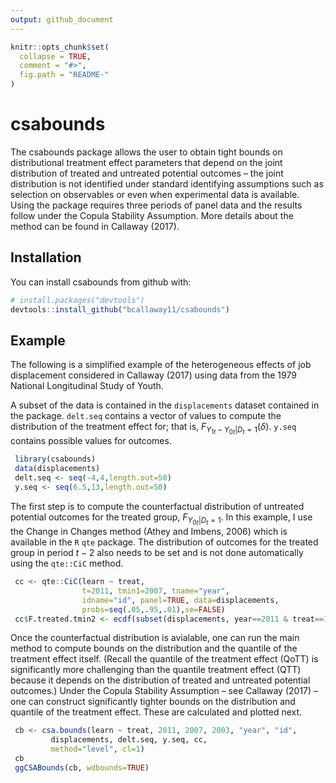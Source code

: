 ```yaml
---
output: github_document
---
```


<!-- README.md is generated from README.Rmd. Please edit that file -->

```r
knitr::opts_chunk$set(
  collapse = TRUE,
  comment = "#>",
  fig.path = "README-"
)
```

# csabounds

The csabounds package allows the user to obtain tight bounds on distributional treatment effect parameters that depend on the joint distribution of treated and untreated potential outcomes -- the joint distribution is not identified under standard identifying assumptions such as selection on observables or even when experimental data is available.  Using the package requires three periods of panel data and the results follow under the Copula Stability Assumption.  More details about the method can be found in Callaway (2017).

## Installation

You can install csabounds from github with:

```r
# install.packages("devtools")
devtools::install_github("bcallaway11/csabounds")
```

## Example

The following is a simplified example of the heterogeneous effects of job displacement considered in Callaway (2017) using data from the 1979 National Longitudinal Study of Youth.

A subset of the data is contained in the `displacements` dataset contained in the package.  `delt.seq` contains a vector of values to compute the distribution of the treatment effect for; that is, $F_{Y_{1t}-Y_{0t}|D_t=1}(\delta)$.  `y.seq` contains possible values for outcomes.  

```r
 library(csabounds)
 data(displacements)
 delt.seq <- seq(-4,4,length.out=50)
 y.seq <- seq(6.5,13,length.out=50)
```
The first step is to compute the counterfactual distribution of untreated potential outcomes for the treated group, $F_{Y_{0t}|D_t=1}$.  In this example, I use the Change in Changes method (Athey and Imbens, 2006) which is available in the `R` `qte` package.  The distribution of outcomes for the treated group in period $t-2$ also needs to be set and is not done automatically using the `qte::CiC` method.
```r
 cc <- qte::CiC(learn ~ treat,
                t=2011, tmin1=2007, tname="year",
                idname="id", panel=TRUE, data=displacements,
                probs=seq(.05,.95,.01),se=FALSE)
 cc$F.treated.tmin2 <- ecdf(subset(displacements, year==2011 & treat==1)$learn)
```
Once the counterfactual distribution is avialable, one can run the main method to compute bounds on the distribution and the quantile of the treatment effect itself.  (Recall the quantile of the treatment effect (QoTT) is significantly more challenging than the quantile treatment effect (QTT) because it depends on the \textit{joint} distribution of treated and untreated potential outcomes.)  Under the Copula Stability Assumption -- see Callaway (2017) -- one can construct significantly tighter bounds on the distribution and quantile of the treatment effect.  These are calculated and plotted next.
```r
 cb <- csa.bounds(learn ~ treat, 2011, 2007, 2003, "year", "id",
         displacements, delt.seq, y.seq, cc,
         method="level", cl=1)
 cb
 ggCSABounds(cb, wdbounds=TRUE)
```